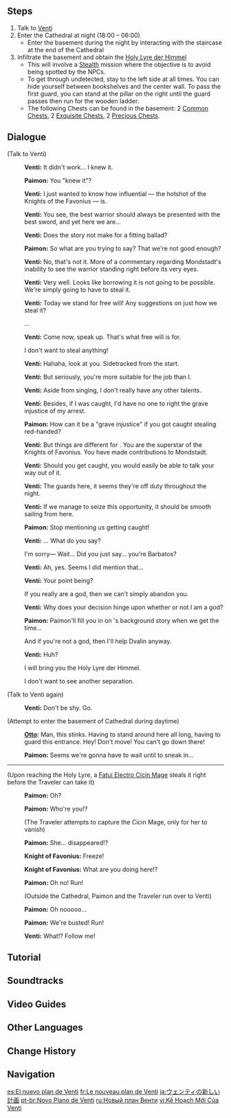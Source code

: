 {{Quest Infobox
|id            = 00375
|image         = Archon Quest C0A2 Venti's New Plan.png
|type          = Archon
|chapter       = Prologue
|actNum        = II
|act           = For a Tomorrow Without Tears
|part          = 6
|startLocation = [[Mondstadt City|Mondstadt]], [[Mondstadt]]
|region        = Mondstadt
|area          = Starfell Valley
|subarea       = Mondstadt City
|prev          = Venti's Plan
|next          = Wild Escape
|rewards       = Adventure EXP*250;Mora*5,450;Character EXP*2,850;Fine Enhancement Ore*5
|characters    = Otto;Paimon;Traveler;Venti
|voiced        = yes
}}
{{TeyvatQuest|0|2|part=6}}

==Steps==
# Talk to [[Venti]]
# Enter the Cathedral at night (18:00 – 06:00)
#* Enter the basement during the night by interacting with the staircase at the end of the Cathedral
# Infiltrate the basement and obtain the [[Holy Lyre der Himmel]]
#* This will involve a [[Stealth]] mission where the objective is to avoid being spotted by the NPCs.
#* To get through undetected, stay to the left side at all times. You can hide yourself between bookshelves and the center wall. To pass the first guard, you can stand at the pillar on the right until the guard passes then run for the wooden ladder.
#* The following Chests can be found in the basement: 2 [[Common Chest]]s, 2 [[Exquisite Chest]]s, 2 [[Precious Chest]]s.

==Dialogue==
{{Dialogue Start}}
{{Quest Description|Venti's plan to sweet talk his way into getting the Holy Lyre back backfires. He's come up with a new plan, but seems he'll need your help for it to work.}}
;(Talk to Venti)
:{{A|vo mdaq046 1 venti 01.ogg}} '''Venti:''' It didn't work... I knew it.
:{{A|vo mdaq046 1 paimon 01.ogg}} '''Paimon:''' You "knew it"?
:{{A|vo mdaq046 1 venti 02.ogg}} '''Venti:''' I just wanted to know how influential {{Traveler}} &mdash; the hotshot of the Knights of the Favonius &mdash; is.
:{{A|vo mdaq046 1 venti 03.ogg}} '''Venti:''' You see, the best warrior should always be presented with the best sword, and yet here we are...
:{{A|vo mdaq046 1 venti 04.ogg}} '''Venti:''' Does the story not make for a fitting ballad?
:{{A|vo mdaq046 1 paimon 02.ogg}} '''Paimon:''' So what are you trying to say? That we're not good enough?
:{{A|vo mdaq046 1 venti 05.ogg}} '''Venti:''' No, that's not it. More of a commentary regarding Mondstadt's inability to see the warrior standing right before its very eyes.
:{{A|vo mdaq046 1 venti 06.ogg}} '''Venti:''' Very well. Looks like borrowing it is not going to be possible. We're simply going to have to steal it.
:{{A|vo mdaq046 1 venti 07.ogg}} '''Venti:''' Today we stand for free will! Any suggestions on just how we steal it?
:{{DIcon}} ...
:{{A|vo mdaq046 1 venti 08.ogg}} '''Venti:''' Come now, speak up. That's what free will is for.
:{{DIcon}} I don't want to steal anything!
:{{A|vo mdaq046 1 venti 09.ogg}} '''Venti:''' Hahaha, look at you. Sidetracked from the start.
:{{A|vo mdaq046 1 venti 10.ogg}} '''Venti:''' But seriously, you're more suitable for the job than I.
:{{A|vo mdaq046 1 venti 11.ogg}} '''Venti:''' Aside from singing, I don't really have any other talents.
:{{A|vo mdaq046 1 venti 12.ogg}} '''Venti:''' Besides, if I was caught, I'd have no one to right the grave injustice of my arrest.
:{{A|vo mdaq046 1 paimon 03.ogg}} '''Paimon:''' How can it be a "grave injustice" if you got caught stealing red-handed?
:{{A|vo mdaq046 1 venti 13.ogg}} '''Venti:''' But things are different for {{Traveler}}. You are the superstar of the Knights of Favonius. You have made contributions to Mondstadt.
:{{A|vo mdaq046 1 venti 14.ogg}} '''Venti:''' Should you get caught, you would easily be able to talk your way out of it.
:{{A|vo mdaq046 1 venti 15.ogg}} '''Venti:''' The guards here, it seems they're off duty throughout the night.
:{{A|vo mdaq046 1 venti 16.ogg}} '''Venti:''' If we manage to seize this opportunity, it should be smooth sailing from here.
:{{A|vo mdaq046 1 paimon 04.ogg}} '''Paimon:''' Stop mentioning us getting caught!
:{{A|vo mdaq046 1 venti 17.ogg}} '''Venti:''' {{Traveler}}... What do you say?
:{{DIcon}} I'm sorry&mdash; Wait... Did you just say... you're Barbatos?
:{{A|vo mdaq046 1 venti 18.ogg}} '''Venti:''' Ah, yes. Seems I did mention that...
:{{A|vo mdaq046 1 venti 19.ogg}} '''Venti:''' Your point being?
:{{DIcon}} If you really are a god, then we can't simply abandon you.
:{{A|vo mdaq046 1 venti 20.ogg}} '''Venti:''' Why does your decision hinge upon whether or not I am a god?
:{{A|vo mdaq046 1 paimon 05.ogg}} '''Paimon:''' Paimon'll fill you in on {{Traveler}}'s background story when we get the time...
:{{DIcon}} And if you're not a god, then I'll help Dvalin anyway.
:{{A|vo mdaq046 1 venti 21.ogg}} '''Venti:''' Huh?
:{{DIcon}} I will bring you the Holy Lyre der Himmel.
:{{DIcon}} I don't want to see another separation.

;(Talk to Venti again)
:{{A|vo dialog mdaq046 venti 01.ogg}} '''Venti:''' Don't be shy. Go.

;(Attempt to enter the basement of Cathedral during daytime)
:{{A|vo dialog mdaq047 otto 01.ogg}} '''[[Otto]]:''' Man, this stinks. Having to stand around here all {{Color|buzzword|day}} long, having to guard this entrance. Hey! Don't move! You can't go down there!
:{{A|vo dialog mdaq047 paimon 01.ogg}} '''Paimon:''' Seems we're gonna have to wait until {{Color|buzzword|nightfall}} to sneak in...

----

;(Upon reaching the Holy Lyre, a [[Fatui Electro Cicin Mage]] steals it right before the Traveler can take it)
:{{A|vo mdaq048 3 cs paimon 01.ogg}} '''Paimon:''' Oh?
:{{A|vo mdaq048 3 cs paimon 02.ogg}} '''Paimon:''' Who're you!?
:;(The Traveler attempts to capture the Cicin Mage, only for her to vanish)
:{{A|vo mdaq048 3 cs paimon 03.ogg}} '''Paimon:''' She... disappeared!?
:{{A|vo mdaq048 3 cs guard1 01.ogg}} '''Knight of Favonius:''' Freeze!
:{{A|vo mdaq048 3 cs guard1 02.ogg}} '''Knight of Favonius:''' What are you doing here!?
:{{A|vo mdaq048 3 cs paimon 04.ogg}} '''Paimon:''' Oh no! Run!
:;(Outside the Cathedral, Paimon and the Traveler run over to Venti)
:{{A|vo mdaq048 4 cs paimon 01.ogg}} '''Paimon:''' Oh nooooo...
:{{A|vo mdaq048 4 cs paimon 02.ogg}} '''Paimon:''' We're busted! Run!
:{{A|vo mdaq048 4 cs venti 01.ogg}} '''Venti:''' What!? Follow me!
{{Dialogue End}}

==Tutorial==
{{Tutorial|Venti's New Plan}}

==Soundtracks==
{{Soundtracks by Category Table|type=quest}}

==Video Guides==
{{EVT
|video1   = https://youtu.be/FbtNGxgHg5s
|caption1 = Basement Domain Guide (6 Chests)
}}

==Other Languages==
{{Other Languages
|en      = Venti's New Plan
|zhs     = 温迪的新计划
|zhs_rm  = Wēndí de Xīn Jìhuà
|zht     = 溫迪的新計畫
|zht_rm  = Wēndí de Xīn Jìhuà
|zh_tl   = Venti's New Plan
|ja      = ウェンティの新しい計画
|ja_rm   = Wenti no Atarashii Keikaku
|ja_tl   = Venti's New Plan
|ko      = 벤티의 새로운 계획
|ko_rm   = Benti-ui Saeroun Gyehoek
|ko_tl   = Venti's New Plan
|es      = El nuevo plan de Venti
|es_tl   = Venti's New Plan
|fr      = Le nouveau plan de Venti
|fr_tl   = Venti's New Plan
|ru      = Новый план Венти
|ru_tl   = Venti's New Plan
|th      = แผนการ (ใหม่) ของ Venti
|th_rm   = Phaen-kan (Mai) khong Venti
|th_tl   = Venti's (New) Plan
|vi      = Kế Hoạch Mới Của Venti
|vi_tl   = Venti's New Plan
|de      = Ventis neuer Plan
|de_tl   = Venti's New Plan
|id      = Rencana Baru Venti
|id_tl   = Venti's New Plan
|pt      = Novo Plano de Venti
|pt_tl   = Venti's New Plan
|tr      = Venti'nin Yeni Planı
|tr_tl   = Venti's New Plan
|it      = Il nuovo piano di Venti
|it_tl   = Venti's New Plan
}}

==Change History==
{{Change History|1.0}}

==Navigation==
{{Archon Quest Navbox|chapter=Prologue}}

[[es:El nuevo plan de Venti]]
[[fr:Le nouveau plan de Venti]]
[[ja:ウェンティの新しい計画]]
[[pt-br:Novo Plano de Venti]]
[[ru:Новый план Венти]]
[[vi:Kế Hoạch Mới Của Venti]]